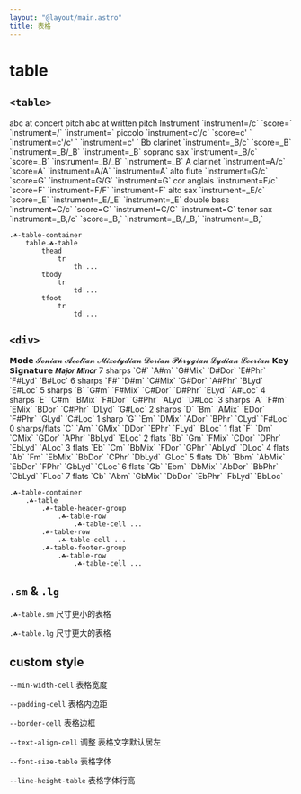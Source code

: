 ```yaml
---
layout: "@layout/main.astro"
title: 表格
---
```



# table

## `<table>`

<T class="☘-table-container">
    <T tag="table" class="☘-table sm">
        <tr style="--text-align-cell: center">
            <th> </th>
            <th colspan="2"> abc at concert pitch </th>
            <th colspan="2"> abc at written pitch </th>
        </tr>
        <tr>
            <th> Instrument </th>
            <th> `instrument=<n>/c` </th>
            <th> `score=<n>` </th>
            <th> `instrument=<n>/<n>` </th>
            <th> `instrument=<n>` </th>
        </tr>
        <tr>
            <td> piccolo </td>
            <td> `instrument=c'/c` </td>
            <td> `score=c' ` </td>
            <td> `instrument=c'/c' ` </td>
            <td> `instrument=c' ` </td>
        </tr>
        <tr>
            <td> Bb clarinet </td>
            <td> `instrument=_B/c` </td>
            <td> `score=_B` </td>
            <td> `instrument=_B/_B` </td>
            <td> `instrument=_B` </td>
        </tr>
        <tr>
            <td> soprano sax </td>
            <td> `instrument=_B/c` </td>
            <td> `score=_B` </td>
            <td> `instrument=_B/_B` </td>
            <td> `instrument=_B` </td>
        </tr>
        <tr>
            <td> A clarinet </td>
            <td> `instrument=A/c` </td>
            <td> `score=A` </td>
            <td> `instrument=A/A` </td>
            <td> `instrument=A` </td>
        </tr>
        <tr>
            <td> alto flute </td>
            <td> `instrument=G/c` </td>
            <td> `score=G` </td>
            <td> `instrument=G/G` </td>
            <td> `instrument=G` </td>
        </tr>
        <tr>
            <td> cor anglais </td>
            <td> `instrument=F/c` </td>
            <td> `score=F` </td>
            <td> `instrument=F/F` </td>
            <td> `instrument=F` </td>
        </tr>
        <tr>
            <td> alto sax </td>
            <td> `instrument=_E/c` </td>
            <td> `score=_E` </td>
            <td> `instrument=_E/_E` </td>
            <td> `instrument=_E` </td>
        </tr>
        <tr>
            <td> double bass </td>
            <td> `instrument=C/c` </td>
            <td> `score=C` </td>
            <td> `instrument=C/C` </td>
            <td> `instrument=C` </td>
        </tr>
        <tr>
            <td> tenor sax </td>
            <td> `instrument=_B,/c` </td>
            <td> `score=_B,` </td>
            <td> `instrument=_B,/_B,` </td>
            <td> `instrument=_B,` </td>
        </tr>
    </T>
</T>

```pug
.☘-table-container
    table.☘-table
        thead
            tr
                th ...
        tbody
            tr
                td ...
        tfoot
            tr
                td ...
```

## `<div>`

<T class="☘-table-container">
    <T class="☘-table">
        <T class="☘-table-header-group">
            <T class="☘-table-row">
                <T class="☘-table-cell"> 𝗠𝗼𝗱𝗲 </T>
                <T class="☘-table-cell"> 𝓘𝓸𝓷𝓲𝓪𝓷 </T>
                <T class="☘-table-cell"> 𝓐𝓮𝓸𝓵𝓲𝓪𝓷 </T>
                <T class="☘-table-cell"> 𝓜𝓲𝔁𝓸𝓵𝔂𝓭𝓲𝓪𝓷</T>
                <T class="☘-table-cell"> 𝓓𝓸𝓻𝓲𝓪𝓷 </T>
                <T class="☘-table-cell"> 𝓟𝓱𝓻𝔂𝓰𝓲𝓪𝓷 </T>
                <T class="☘-table-cell"> 𝓛𝔂𝓭𝓲𝓪𝓷 </T>
                <T class="☘-table-cell"> 𝓛𝓸𝓬𝓻𝓲𝓪𝓷 </T>
            </T>
            <T class="☘-table-row">
                <T class="☘-table-cell"> 𝗞𝗲𝘆 𝗦𝗶𝗴𝗻𝗮𝘁𝘂𝗿𝗲 </T>
                <T class="☘-table-cell"> 𝙈𝙖𝙟𝙤𝙧 </T>
                <T class="☘-table-cell"> 𝙈𝙞𝙣𝙤𝙧 </T>
                <T class="☘-table-cell"> </T>
                <T class="☘-table-cell"> </T>
                <T class="☘-table-cell"> </T>
                <T class="☘-table-cell"> </T>
                <T class="☘-table-cell"> </T>
            </T>
        </T>
        <T class="☘-table-row">
            <T class="☘-table-cell"> 7 sharps </T>
            <T class="☘-table-cell"> `C#` </T>
            <T class="☘-table-cell"> `A#m` </T>
            <T class="☘-table-cell"> `G#Mix` </T>
            <T class="☘-table-cell"> `D#Dor` </T>
            <T class="☘-table-cell"> `E#Phr` </T>
            <T class="☘-table-cell"> `F#Lyd` </T>
            <T class="☘-table-cell"> `B#Loc` </T>
        </T>
        <T class="☘-table-row">
            <T class="☘-table-cell"> 6 sharps </T>
            <T class="☘-table-cell"> `F#` </T>
            <T class="☘-table-cell"> `D#m` </T>
            <T class="☘-table-cell"> `C#Mix` </T>
            <T class="☘-table-cell"> `G#Dor` </T>
            <T class="☘-table-cell"> `A#Phr` </T>
            <T class="☘-table-cell"> `BLyd` </T>
            <T class="☘-table-cell"> `E#Loc` </T>
        </T>
        <T class="☘-table-row">
            <T class="☘-table-cell"> 5 sharps </T>
            <T class="☘-table-cell"> `B` </T>
            <T class="☘-table-cell"> `G#m` </T>
            <T class="☘-table-cell"> `F#Mix` </T>
            <T class="☘-table-cell"> `C#Dor` </T>
            <T class="☘-table-cell"> `D#Phr` </T>
            <T class="☘-table-cell"> `ELyd` </T>
            <T class="☘-table-cell"> `A#Loc` </T>
        </T>
        <T class="☘-table-row">
            <T class="☘-table-cell"> 4 sharps </T>
            <T class="☘-table-cell"> `E` </T>
            <T class="☘-table-cell"> `C#m` </T>
            <T class="☘-table-cell"> `BMix` </T>
            <T class="☘-table-cell"> `F#Dor` </T>
            <T class="☘-table-cell"> `G#Phr` </T>
            <T class="☘-table-cell"> `ALyd` </T>
            <T class="☘-table-cell"> `D#Loc` </T>
        </T>
        <T class="☘-table-row">
            <T class="☘-table-cell"> 3 sharps </T>
            <T class="☘-table-cell"> `A` </T>
            <T class="☘-table-cell"> `F#m` </T>
            <T class="☘-table-cell"> `EMix` </T>
            <T class="☘-table-cell"> `BDor` </T>
            <T class="☘-table-cell"> `C#Phr` </T>
            <T class="☘-table-cell"> `DLyd` </T>
            <T class="☘-table-cell"> `G#Loc` </T>
        </T>
        <T class="☘-table-row">
            <T class="☘-table-cell"> 2 sharps </T>
            <T class="☘-table-cell"> `D` </T>
            <T class="☘-table-cell"> `Bm` </T>
            <T class="☘-table-cell"> `AMix` </T>
            <T class="☘-table-cell"> `EDor` </T>
            <T class="☘-table-cell"> `F#Phr` </T>
            <T class="☘-table-cell"> `GLyd` </T>
            <T class="☘-table-cell"> `C#Loc` </T>
        </T>
        <T class="☘-table-row">
            <T class="☘-table-cell"> 1 sharp </T>
            <T class="☘-table-cell"> `G` </T>
            <T class="☘-table-cell"> `Em` </T>
            <T class="☘-table-cell"> `DMix` </T>
            <T class="☘-table-cell"> `ADor` </T>
            <T class="☘-table-cell"> `BPhr` </T>
            <T class="☘-table-cell"> `CLyd` </T>
            <T class="☘-table-cell"> `F#Loc` </T>
        </T>
        <T class="☘-table-row">
            <T class="☘-table-cell"> 0 sharps/flats </T>
            <T class="☘-table-cell"> `C` </T>
            <T class="☘-table-cell"> `Am` </T>
            <T class="☘-table-cell"> `GMix` </T>
            <T class="☘-table-cell"> `DDor` </T>
            <T class="☘-table-cell"> `EPhr` </T>
            <T class="☘-table-cell"> `FLyd` </T>
            <T class="☘-table-cell"> `BLoc` </T>
        </T>
        <T class="☘-table-row">
            <T class="☘-table-cell"> 1 flat </T>
            <T class="☘-table-cell"> `F` </T>
            <T class="☘-table-cell"> `Dm` </T>
            <T class="☘-table-cell"> `CMix` </T>
            <T class="☘-table-cell"> `GDor` </T>
            <T class="☘-table-cell"> `APhr` </T>
            <T class="☘-table-cell"> `BbLyd` </T>
            <T class="☘-table-cell"> `ELoc` </T>
        </T>
        <T class="☘-table-row">
            <T class="☘-table-cell"> 2 flats </T>
            <T class="☘-table-cell"> `Bb` </T>
            <T class="☘-table-cell"> `Gm` </T>
            <T class="☘-table-cell"> `FMix` </T>
            <T class="☘-table-cell"> `CDor` </T>
            <T class="☘-table-cell"> `DPhr` </T>
            <T class="☘-table-cell"> `EbLyd` </T>
            <T class="☘-table-cell"> `ALoc` </T>
        </T>
        <T class="☘-table-row">
            <T class="☘-table-cell"> 3 flats </T>
            <T class="☘-table-cell"> `Eb` </T>
            <T class="☘-table-cell"> `Cm` </T>
            <T class="☘-table-cell"> `BbMix` </T>
            <T class="☘-table-cell"> `FDor` </T>
            <T class="☘-table-cell"> `GPhr` </T>
            <T class="☘-table-cell"> `AbLyd` </T>
            <T class="☘-table-cell"> `DLoc` </T>
        </T>
        <T class="☘-table-row">
            <T class="☘-table-cell"> 4 flats </T>
            <T class="☘-table-cell"> `Ab` </T>
            <T class="☘-table-cell"> `Fm` </T>
            <T class="☘-table-cell"> `EbMix` </T>
            <T class="☘-table-cell"> `BbDor` </T>
            <T class="☘-table-cell"> `CPhr` </T>
            <T class="☘-table-cell"> `DbLyd` </T>
            <T class="☘-table-cell"> `GLoc` </T>
        </T>
        <T class="☘-table-row">
            <T class="☘-table-cell"> 5 flats </T>
            <T class="☘-table-cell"> `Db` </T>
            <T class="☘-table-cell"> `Bbm` </T>
            <T class="☘-table-cell"> `AbMix` </T>
            <T class="☘-table-cell"> `EbDor` </T>
            <T class="☘-table-cell"> `FPhr` </T>
            <T class="☘-table-cell"> `GbLyd` </T>
            <T class="☘-table-cell"> `CLoc` </T>
        </T>
        <T class="☘-table-row">
            <T class="☘-table-cell"> 6 flats </T>
            <T class="☘-table-cell"> `Gb` </T>
            <T class="☘-table-cell"> `Ebm` </T>
            <T class="☘-table-cell"> `DbMix` </T>
            <T class="☘-table-cell"> `AbDor` </T>
            <T class="☘-table-cell"> `BbPhr` </T>
            <T class="☘-table-cell"> `CbLyd` </T>
            <T class="☘-table-cell"> `FLoc` </T>
        </T>
        <T class="☘-table-row">
            <T class="☘-table-cell"> 7 flats </T>
            <T class="☘-table-cell"> `Cb` </T>
            <T class="☘-table-cell"> `Abm` </T>
            <T class="☘-table-cell"> `GbMix` </T>
            <T class="☘-table-cell"> `DbDor` </T>
            <T class="☘-table-cell"> `EbPhr` </T>
            <T class="☘-table-cell"> `FbLyd` </T>
            <T class="☘-table-cell"> `BbLoc` </T>
        </T>
    </T>
</T>

```pug
.☘-table-container
    .☘-table
        .☘-table-header-group
            .☘-table-row
                .☘-table-cell ...
        .☘-table-row
            .☘-table-cell ...
        .☘-table-footer-group
            .☘-table-row
                .☘-table-cell ...
```

## `.sm` & `.lg`

`.☘-table.sm` 尺寸更小的表格

`.☘-table.lg` 尺寸更大的表格

## custom style

`--min-width-cell` 表格宽度

`--padding-cell` 表格内边距

`--border-cell` 表格边框

`--text-align-cell` 调整 表格文字默认居左

`--font-size-table` 表格字体

`--line-height-table` 表格字体行高
